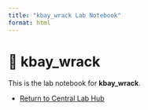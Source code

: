 ```yaml
---
title: "kbay_wrack Lab Notebook"
format: html
---
```


# 📘 kbay_wrack

This is the lab notebook for **kbay_wrack**.

-   [Return to Central Lab Hub](../../lab_notebook_hub/index.qmd)
